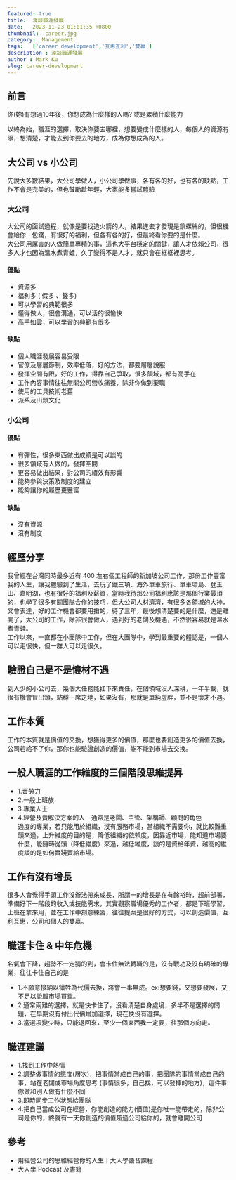 ```yaml
---
featured: true
title:  淺談職涯發展
date:   2023-11-23 01:01:35 +0800
thumbnail:  career.jpg
category:  Management
tags:   ['career development','互惠互利','雙贏']
description : 淺談職涯發展
author : Mark Ku
slug: career-development
---
```

## 前言
你(妳)有想過10年後，你想成為什麼樣的人嗎? 或是累積什麼能力  

以終為始，職涯的選擇，取決你要去哪裡，想要變成什麼樣的人，每個人的資源有限，想清楚，才能去到你要去的地方，成為你想成為的人。

## 大公司 vs 小公司
先說大多數結果，大公司學做人，小公司學做事，各有各的好，也有各的缺點，工作不會是完美的，但也鼓勵趁年輕，大家能多嘗試體驗

### 大公司
大公司的面試過程，就像是要找造火箭的人，結果進去才發現是鎖螺絲的，但很機會給你一包錢，有很好的福利，但各有各的好，但最終看你要的是什麼。  
大公司用厲害的人做簡單專精的事，這也大平台穩定的關鍵，讓人才依賴公司，很多人才也因為溫水煮青蛙，久了變得不是人才，就只會在框框裡思考。  

#### 優點
* 資源多
* 福利多 ( 假多 、錢多)
* 可以學習的典範很多
* 懂得做人，很會溝通，可以活的很愉快
* 高手如雲，可以學習的典範有很多

#### 缺點
* 個人職涯發展容易受限
* 官僚及層層節制，效率低落，好的方法，都要層層說服
* 發揮空間有限，好的工作，得靠自己爭取，很多領域，都有高手在
* 工作內容事情往往無關公司營收痛養，除非你做到要職
* 使用的工具技術老舊
* 派系及山頭文化

### 小公司
#### 優點
* 有彈性，很多東西做出成績是可以談的
* 很多領域有人做的，發揮空間
* 更容易做出結果，對公司的績效有影響
* 能夠參與決策及制度的建立
* 能夠讓你的履歷更豐富

#### 缺點
* 沒有資源
* 沒有制度  

## 經歷分享
我曾經在台灣同時最多近有 400 左右個工程師的新加坡公司工作，那份工作豐富我的人生，讓我體驗到了生活，去玩了鐵三項、海外單車旅行、單車環島、登玉山、嘉明湖，也有很好的福利及薪資，當時我待那公司福利應該是那個行業最頂的，也學了很多有關團隊合作的技巧，但大公司人材濟濟，有很多各領域的大神，又會表達，好的工作機會都要用搶的，待了三年，最後想清楚要的是什麼，還是離開了，大公司的工作，除非很會做人，遇到好的老闆及機遇，不然很容易就是溫水煮青蛙。  
工作以來，一直都在小團隊中工作，但在大團隊中，學到最重要的體認是，一個人可以走很快，但一群人可以走很久。

## 驗證自己是不是懷材不遇
到人少的小公司去，幾個大任務能扛下來責任，在個領域沒人深耕，一年半載，就很有機會冒出頭，站穩一席之地，如果沒有，那就是單純虛胖，並不是懷才不遇。

## 工作本質
工作的本質就是價值的交換，想獲得更多的價值，那麼也要創造更多的價值去換，公司若給不了你，那你也能驗證創造的價值，能不能到市場去交換。

## 一般人職涯的工作維度的三個階段思維提昇
* 1.賣勞力  
* 2.一般上班族  
* 3.專業人士  
* 4.經營及賣解決方案的人 - 通常是老闆、主管、架構師、顧問的角色  
過度的專業，若只能用於組織，沒有服務市場，當組織不需要你，就比較難重頭來過，上升維度的目的是，降低組織的依賴度，因靠近市場，能知道市場要什麼，能隨時從頭（降低維度）來過，越低維度，談的是資格年資，越高的維度談的是如何實踐賣給市場。

## 工作有沒有增長
很多人會覺得手頭工作沒辦法帶來成長，所謂一的增長是在有餘裕時，超前部署，準備好下一階段的收入或技能需求，其實觀察職場優秀的工作者，都是下班學習，上班在拿來用，並在工作中刻意練習，往往提案是很好的方式，可以創造價值，互利互惠，公司和個人的雙贏。

## 職涯卡住 & 中年危機
名氣會下降，趨勢不一定猜的到，會卡住無法轉職的是，沒有戰功及沒有明確的專業，往往卡住自己的是  
* 1.不願意接納以犧牲為代價去換，將會一事無成。ex:想要錢，又想要發展，又不足以說服市場買單。
* 2.通常兩難的選擇，就是快卡住了，沒看清楚自身處境，多半不是選擇的問題，在早期沒有付出代價增加選擇，現在快沒有選擇。
* 3.當選項變少時，只能退回來，至少一個東西我一定要，往那個方向走。

## 職涯建議
* 1.找到工作中熱情
* 2.調整做事情的態度(層次)，把事情當成自己的事，把團隊的事情當成自己的事，站在老闆或市場角度思考 (事情很多，自己找，可以發揮的地方)，這件事你做和別人做有什麼不同
* 3.即時同步工作狀態給團隊
* 4.把自己當成公司在經營，你能創造的能力(價值)是你唯一能帶走的，除非公司是你的，終就有一天你創造的價值超過公司給你的，就會離開公司

## 參考
* 用經營公司的思維經營你的人生｜大人學語音課程
* 大人學 Podcast 及書籍
